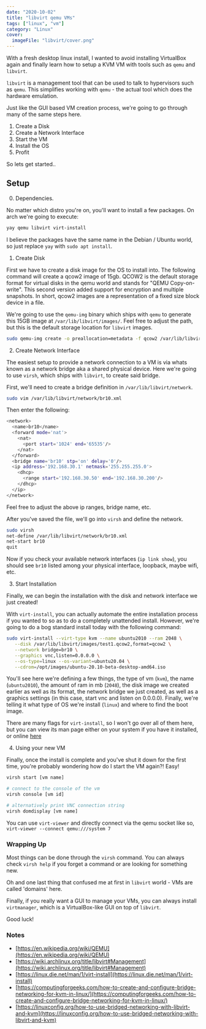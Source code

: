 ```yaml
---
date: "2020-10-02"
title: "libvirt qemu VMs"
tags: ["linux", "vm"]
category: "Linux"
cover:
  imageFile: "libvirt/cover.png"
---
```


With a fresh desktop linux install, I wanted to avoid installing VirtualBox again and finally learn how to setup a KVM VM with tools such as `qemu` and `libvirt`.

`libvirt` is a management tool that can be used to talk to hypervisors such as `qemu`. This simplifies working with `qemu` - the actual tool which does the hardware emulation.

Just like the GUI based VM creation process, we're going to go through many of the same steps here.

1. Create a Disk
2. Create a Network Interface
3. Start the VM
4. Install the OS
5. Profit

So lets get started..

## Setup

0. Dependencies.

No matter which distro you're on, you'll want to install a few packages. On arch we're going to execute:

<CodeEditor>

```bash
yay qemu libvirt virt-install
```

</CodeEditor>

I believe the packages have the same name in the Debian / Ubuntu world, so just replace `yay` with `sudo apt install`.

1. Create Disk

First we have to create a disk image for the OS to install into. The following command will create a qcow2 image of 15gb. QCOW2 is the default storage format for virtual disks in the qemu world and stands for "QEMU Copy-on-write". This second version added support for encryption and multiple snapshots. In short, qcow2 images are a representation of a fixed size block device in a file.

We're going to use the `qemu-img` binary which ships with `qemu` to generate this 15GB image at `/var/lib/libvirt/images/`. Feel free to adjust the path, but this is the default storage location for `libvirt` images.

<CodeEditor>

```bash
sudo qemu-img create -o preallocation=metadata -f qcow2 /var/lib/libvirt/images/test1.qcow2 15G
```

</CodeEditor>

2. Create Network Interface

The easiest setup to provide a network connection to a VM is via whats known as a network bridge aka a shared physical device. Here we're going to use `virsh`, which ships with `libvirt`, to create said bridge.

First, we'll need to create a bridge definition in `/var/lib/libvirt/network`.

<CodeEditor>

```bash
sudo vim /var/lib/libvirt/network/br10.xml
```

</CodeEditor>

Then enter the following:

<CodeEditor>

```bash
<network>
  <name>br10</name>
  <forward mode='nat'>
    <nat>
      <port start='1024' end='65535'/>
    </nat>
  </forward>
  <bridge name='br10' stp='on' delay='0'/>
  <ip address='192.168.30.1' netmask='255.255.255.0'>
    <dhcp>
      <range start='192.168.30.50' end='192.168.30.200'/>
    </dhcp>
  </ip>
</network>
```

</CodeEditor>

Feel free to adjust the above ip ranges, bridge name, etc.

After you've saved the file, we'll go into `virsh` and define the network.

<CodeEditor>

```bash
sudo virsh
net-define /var/lib/libvirt/network/br10.xml
net-start br10
quit
```

</CodeEditor>

Now if you check your available network interfaces (`ip link show`), you should see `br10` listed among your physical interface, loopback, maybe wifi, etc.

3. Start Installation

Finally, we can begin the installation with the disk and network interface we just created!

With `virt-install`, you can actually automate the entire installation process if you wanted to so as to do a completely unattended install. However, we're going to do a bog standard install today with the following command:

<CodeEditor>

```bash
sudo virt-install --virt-type kvm --name ubuntu2010 --ram 2048 \
   --disk /var/lib/libvirt/images/test1.qcow2,format=qcow2 \
   --network bridge=br10 \
   --graphics vnc,listen=0.0.0.0 \
   --os-type=linux --os-variant=ubuntu20.04 \
   --cdrom=/opt/images/ubuntu-20.10-beta-desktop-amd64.iso
```

</CodeEditor>

You'll see here we're defining a few things, the type of vm (`kvm`), the name (`ubuntu2010`), the amount of ram in mb (`2048`), the disk image we created earlier as well as its format, the network bridge we just created, as well as a graphics settings (in this case, start vnc and listen on 0.0.0.0). Finally, we're telling it what type of OS we're install (`linux`) and where to find the boot image.

There are many flags for `virt-install`, so I won't go over all of them here, but you can view its man page either on your system if you have it installed, or online [here](https://manpages.debian.org/testing/virtinst/virt-install.1.en.html)

4. Using your new VM

Finally, once the install is complete and you've shut it down for the first time, you're probably wondering how do I start the VM again?! Easy!

<CodeEditor>

```bash
virsh start [vm name]

# connect to the console of the vm
virsh console [vm id]

# alternatively print VNC connection string
virsh domdisplay [vm name]
```

</CodeEditor>

You can use `virt-viewer` and directly connect via the qemu socket like so, `virt-viewer --connect qemu:///system 7`

### Wrapping Up

Most things can be done through the `virsh` command. You can always check `virsh help` if you forget a command or are looking for something new.

Oh and one last thing that confused me at first in `libvirt` world - VMs are called 'domains' here.

Finally, if you really want a GUI to manage your VMs, you can always install `virtmanager`, which is a VirtualBox-like GUI on top of `libvirt`.

Good luck!

### Notes

- [https://en.wikipedia.org/wiki/QEMU](https://en.wikipedia.org/wiki/QEMU)
- [https://wiki.archlinux.org/title/libvirt#Management](https://wiki.archlinux.org/title/libvirt#Management)
- [https://linux.die.net/man/1/virt-install](https://linux.die.net/man/1/virt-install)
- [https://computingforgeeks.com/how-to-create-and-configure-bridge-networking-for-kvm-in-linux/](https://computingforgeeks.com/how-to-create-and-configure-bridge-networking-for-kvm-in-linux/)
- [https://linuxconfig.org/how-to-use-bridged-networking-with-libvirt-and-kvm](https://linuxconfig.org/how-to-use-bridged-networking-with-libvirt-and-kvm)
